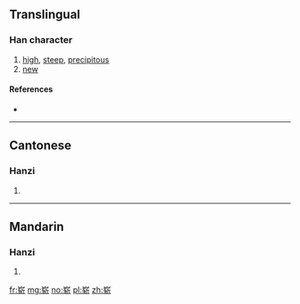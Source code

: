 {{also|嶄}}
==Translingual==

===Han character===
{{Han char|rn=46|rad=山|as=08|sn=11|four=|canj=山大手中 (UKQL)|ids=⿱[[山]][[斩]]}}

# [[high]], [[steep]], [[precipitous]]
# [[new]]

====References====
* {{Han ref|kx=0315.151|hdz=10779.030|uh=5D2D|ud=23853}}

----

==Cantonese==

===Hanzi===
{{yue-hanzi|jyut=[[zaam2]]|y=jaam2|tra=嶄}}

# {{defn|lang=yue|sort=山08}}

----

==Mandarin==

===Hanzi===
{{cmn-hanzi|tra=嶄|pin=[[zhǎn]] ([[zhan3]])|wg=chan<sup>3</sup>}}

# {{defn|lang=cmn|sort=山08}}

[[fr:崭]]
[[mg:崭]]
[[no:崭]]
[[pl:崭]]
[[zh:崭]]